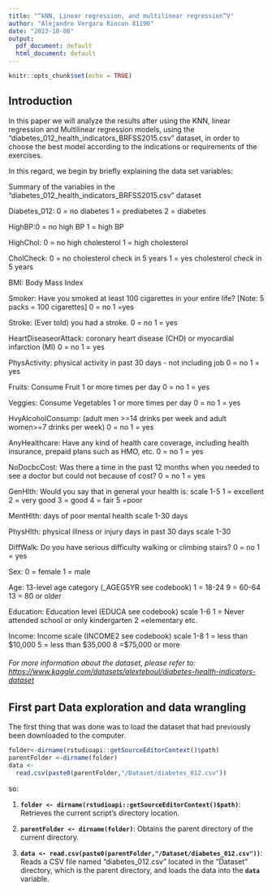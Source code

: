 ```yaml
---
title: "“kNN, Linear regression, and multilinear regression”V"
author: "Alejandro Vergara Rincon 81190"
date: "2023-10-08"
output:
  pdf_document: default
  html_document: default
---
```


```r
knitr::opts_chunk$set(echo = TRUE)
```

## Introduction

In this paper we will analyze the results after using the KNN, linear regression and Multilinear regression models, using the "diabetes_012_health_indicators_BRFSS2015.csv" dataset, in order to choose the best model according to the indications or requirements of the exercises.

In this regard, we begin by briefly explaining the data set variables:

Summary of the variables in the "diabetes_012_health_indicators_BRFSS2015.csv" dataset

Diabetes_012: 0 = no diabetes 1 = prediabetes 2 = diabetes

HighBP:0 = no high BP 1 = high BP

HighChol: 0 = no high cholesterol 1 = high cholesterol

CholCheck: 0 = no cholesterol check in 5 years 1 = yes cholesterol check in 5 years

BMI: Body Mass Index

Smoker: Have you smoked at least 100 cigarettes in your entire life? [Note: 5 packs = 100 cigarettes] 0 = no 1 =yes

Stroke: (Ever told) you had a stroke. 0 = no 1 = yes

HeartDiseaseorAttack: coronary heart disease (CHD) or myocardial infarction (MI) 0 = no 1 = yes

PhysActivity: physical activity in past 30 days - not including job 0 = no 1 = yes

Fruits: Consume Fruit 1 or more times per day 0 = no 1 = yes

Veggies: Consume Vegetables 1 or more times per day 0 = no 1 = yes

HvyAlcoholConsump: (adult men \>=14 drinks per week and adult women\>=7 drinks per week) 0 = no 1 = yes

AnyHealthcare: Have any kind of health care coverage, including health insurance, prepaid plans such as HMO, etc. 0 = no 1 = yes

NoDocbcCost: Was there a time in the past 12 months when you needed to see a doctor but could not because of cost? 0 = no 1 = yes

GenHlth: Would you say that in general your health is: scale 1-5 1 = excellent 2 = very good 3 = good 4 = fair 5 =poor

MentHlth: days of poor mental health scale 1-30 days

PhysHlth: physical illness or injury days in past 30 days scale 1-30

DiffWalk: Do you have serious difficulty walking or climbing stairs? 0 = no 1 = yes

Sex: 0 = female 1 = male

Age: 13-level age category (\_AGEG5YR see codebook) 1 = 18-24 9 = 60-64 13 = 80 or older

Education: Education level (EDUCA see codebook) scale 1-6 1 = Never attended school or only kindergarten 2 =elementary etc.

Income: Income scale (INCOME2 see codebook) scale 1-8 1 = less than \$10,000 5 = less than \$35,000 8 =\$75,000 or more

###### For more information about the dataset, please refer to: <https://www.kaggle.com/datasets/alexteboul/diabetes-health-indicators-dataset>

## First part Data exploration and data wrangling

The first thing that was done was to load the dataset that had previously been downloaded to the computer.

```r
folder<-dirname(rstudioapi::getSourceEditorContext()$path)
parentFolder <-dirname(folder)
data <-
  read.csv(paste0(parentFolder,"/Dataset/diabetes_012.csv"))
```

so:

1.  **`folder <- dirname(rstudioapi::getSourceEditorContext()$path)`**: Retrieves the current script's directory location.

2.  **`parentFolder <- dirname(folder)`**: Obtains the parent directory of the current directory.

3.  **`data <- read.csv(paste0(parentFolder,"/Dataset/diabetes_012.csv"))`**: Reads a CSV file named "diabetes_012.csv" located in the "Dataset" directory, which is the parent directory, and loads the data into the **`data`** variable.
